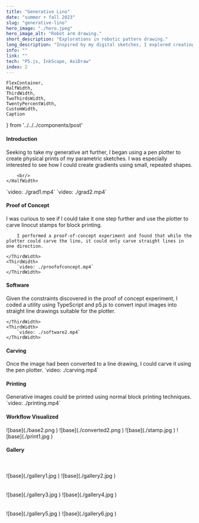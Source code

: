 ```yaml
---
title: "Generative Lino"
date: "summer + fall 2023"
slug: "generative-lino"
hero_image: "./hero.jpeg"
hero_image_alt: "Robot arm drawing."
short_description: "Explorations in robotic pattern drawing."
long_description: "Inspired by my digital sketches, I explored creating physical art with a pen plotter—a robotic arm controlled by code—producing prints with unique analog qualities. I was curious to see if I could take it one step further and use the plotter to carve linocut stamps for block printing."
info: ""
link: ""
tech: "P5.js, InkScape, AxiDraw"
index: 2
---
```

    FlexContainer,
    HalfWidth,
    ThirdWidth,
    TwoThirdsWidth,
    TwentyPercentWidth,
    CustomWidth,
    Caption
} from '../../../components/post'

#### Introduction
<FlexContainer>
    <HalfWidth>
        Seeking to take my generative art further, I began using a pen plotter to create physical prints of my parametric sketches.
        I was especially interested to see how I could create gradients using small, repeated shapes.

        <br/>
    </HalfWidth>
</FlexContainer>
<TwoThirdsWidth>
<FlexContainer>
    <CustomWidth width={"45%"}>
        `video: ./grad1.mp4`
    </CustomWidth>
    <CustomWidth width={"45%"}>
        `video: ./grad2.mp4`
    </CustomWidth>
</FlexContainer>
</TwoThirdsWidth>

#### Proof of Concept
<FlexContainer>
    <ThirdWidth>
        I was curious to see if I could take it one step further and use the plotter to carve linocut stamps for block printing.

        I performed a proof-of-concept experiment and found that while the plotter could carve the lino, it could only carve straight lines in one direction.

    </ThirdWidth>
    <ThirdWidth>
        `video: ./proofofconcept.mp4`
    </ThirdWidth>
</FlexContainer>

#### Software
<FlexContainer>
    <ThirdWidth>
       Given the constraints discovered in the proof of concept experiment, I coded a utility using TypeScript and p5.js to convert input images into straight line drawings suitable for the plotter.

    </ThirdWidth>
    <ThirdWidth>
        `video: ./software2.mp4`
    </ThirdWidth>
</FlexContainer>

#### Carving
<FlexContainer>
    <ThirdWidth>
        Once the image had been converted to a line drawing, I could carve it using the pen plotter.
    </ThirdWidth>
    <ThirdWidth>
        `video: ./carving.mp4`
    </ThirdWidth>
</FlexContainer>

#### Printing
<FlexContainer>
    <ThirdWidth>
       Generative images could be printed using normal block printing techniques.
    </ThirdWidth>
    <ThirdWidth>
        `video: ./printing.mp4`
    </ThirdWidth>
</FlexContainer>

#### Workflow Visualized
<FlexContainer>
    <CustomWidth width={"20%"}>
        ![base](./base2.png )
    </CustomWidth>
    <CustomWidth width={"20%"}>
        ![base](./converted2.png )
    </CustomWidth>
    <CustomWidth width={"20%"}>
        ![base](./stamp.jpg )
    </CustomWidth>
    <CustomWidth width={"20%"}>
        ![base](./print1.jpg )
    </CustomWidth>
</FlexContainer>

#### Gallery
<br/>
<br/>
<TwoThirdsWidth>
<FlexContainer>
    <CustomWidth width={"45%"}>
        ![base](./gallery1.jpg )
    </CustomWidth>
    <CustomWidth width={"45%"}>
        ![base](./gallery2.jpg )
    </CustomWidth>
</FlexContainer>
</TwoThirdsWidth>
<br/>
<br/>
<br/>
<TwoThirdsWidth>
<FlexContainer>
    <CustomWidth width={"45%"}>
        ![base](./gallery3.jpg )
    </CustomWidth>
    <CustomWidth width={"45%"}>
        ![base](./gallery4.jpg )
    </CustomWidth>
</FlexContainer>
</TwoThirdsWidth>
<br/>
<br/>
<br/>
<TwoThirdsWidth>
<FlexContainer>
    <CustomWidth width={"45%"}>
        ![base](./gallery5.jpg )
    </CustomWidth>
    <CustomWidth width={"45%"}>
        ![base](./gallery6.jpg )
    </CustomWidth>
</FlexContainer>
</TwoThirdsWidth>
<br/>
<br/>
